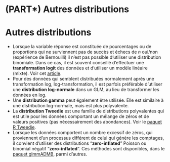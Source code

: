 # (PART\*) Autres distributions {-}

# Autres distributions

-   Lorsque la variable réponse est constituée de pourcentages ou de proportions
    qui ne surviennent pas de succès et échecs de *n* oui/non (expérience de Bernouilli)
    il n'est pas possible d'utiliser une distribution binomiale. Dans ce cas, il
    est souvent conseillé d'effectuer une **transformation logit** des données
    et d'utiliser un modèle linéaire (mixte). Voir cet
    [article](http://onlinelibrary.wiley.com/doi/10.1890/10-0340.1/abstract).
-   Pour des données qui semblent distribuées normalement après une transformation log, 
    log-transformation, il est parfois préférable d'utiliser une **distribution log-normale**
    dans un GLM, au lieu de transformer les données en log. 
-   Une **distribution gamma** peut également être utilisée. Elle est similaire 
    à une distribution log-normale, mais est plus polyvalente.
-   La **distribution Tweedie** est une famille de distributions polyvalentes 
    qui est utile pour les données comportant un mélange de zéros et de valeurs 
    positives (pas nécessairement des abondances). Voir le 
    [paquet R Tweedie](https://cran.r-project.org/web/packages/tweedie/index.html).
-   Lorsque les données comportent un nombre excessif de zéros, qui proviennent 
    d'un processus différent de celui qui génère les comptages, il convient 
    d'utiliser des distributions "**zero-inflated**" Poisson ou binomial négatif 
    "**zero-inflated**". Ces méthodes sont disponibles, dans le 
    [paquet glmmADMB](http://glmmadmb.r-forge.r-project.org/), parmi d'autres.